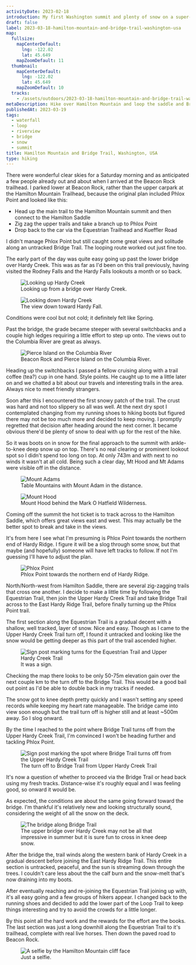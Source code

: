 ```yaml
---
activityDate: 2023-02-18
introduction: My first Washington summit and plenty of snow on a super-clear day in early Spring.
draft: false
label: 2023-03-18-hamilton-mountain-and-bridge-trail-washington-usa
map:
  fullsize:
    mapCenterDefault:
      lng: -122.02
      lat: 45.649
    mapZoomDefault: 11
  thumbnail:
    mapCenterDefault:
      lng: -122.02
      lat: 45.649
    mapZoomDefault: 10
  tracks:
    - /assets/outdoors/2023-03-18-hamilton-mountain-and-bridge-trail-washington-usa/track.gpx
metaDescription: Hike over Hamilton Mountain and loop the saddle and Bridge Trail in Skamania County, Washington, with a route description, outdoor map, GPX track and photos.
publishedAt: 2023-03-19
tags:
  - waterfall
  - loop
  - riverview
  - bridge
  - snow
  - summit
title: Hamilton Mountain and Bridge Trail, Washington, USA
type: hiking
---
```


There were wonderful clear skies for a Saturday morning and as anticipated a few people already out and about when I arrived at the Beacon Rock trailhead. I parked lower at Beacon Rock, rather than the upper carpark at the Hamilton Mountain Trailhead, because the original plan included Phlox Point and looked like this:

<ul class="list-inside list-disc">
  <li>Head up the main trail to the Hamilton Mountain summit and then connect to the Hamilton Saddle</li>
  <li>Zig zag the upper trails and take a branch up to Phlox Point</li>
  <li>Drop back to the car via the Equestrian Trailhead and Kueffler Road</li>
</ul>

I didn't manage Phlox Point but still caught some great views and solitude along an untracked Bridge Trail. The looping route worked out just fine too.

The early part of the day was quite easy going up past the lower bridge over Hardy Creek. This was as far as I'd been on this trail previously, having visited the Rodney Falls and the Hardy Falls lookouts a month or so back.

<div class="grid grid-cols-2 gap-x-4 gap-y-2 lg:mx-32 ">
  <div class="grid col-span-2 sm:col-span-1 content-center justify-center">
    <figure class="object-contain">
      <img
        alt="Looking up Hardy Creek"
        class="rounded-lg drop-shadow lg:drop-shadow-lg"
        src="/assets/outdoors/2023-03-18-hamilton-mountain-and-bridge-trail-washington-usa/hardy-creek-looking-up.jpg"
      />
      <figcaption class="text-center text-sm italic">Looking up from a bridge over Hardy Creek.</figcaption>
    </figure>
  </div>
  <div class="grid col-span-2 sm:col-span-1 content-center justify-center">
    <figure class="object-contain grid-cols-2">
      <img
        alt="Looking down Hardy Creek"
        class="rounded-lg drop-shadow lg:drop-shadow-lg"
        src="/assets/outdoors/2023-03-18-hamilton-mountain-and-bridge-trail-washington-usa/hardy-creek-looking-down.jpg"
      />
      <figcaption class="text-center text-sm italic">The view down toward Hardy Fall.</figcaption>
    </figure>
  </div>
</div>

Conditions were cool but not cold; it definitely felt like Spring.

Past the bridge, the grade became steeper with several switchbacks and a couple high ledges requiring a little effort to step up onto. The views out to the Columbia River are great as always.

<figure class="lg:mx-32 object-contain">
  <img
    alt="Pierce Island on the Columbia River"
    class="rounded-lg drop-shadow lg:drop-shadow-lg"
    src="/assets/outdoors/2023-03-18-hamilton-mountain-and-bridge-trail-washington-usa/pierce-island-columbia-river.jpg"
  />
  <figcaption class="text-center text-sm italic">Beacon Rock and Pierce Island on the Columbia River.</figcaption>
</figure>

Heading up the switchbacks I passed a fellow cruising along with a trail coffee (tea?) cup in one hand. Style points. He caught up to me a little later on and we chatted a bit about our travels and interesting trails in the area. Always nice to meet friendly strangers.

Soon after this I encountered the first snowy patch of the trail. The crust was hard and not too slippery so all was well. At the next dry spot I contemplated changing from my running shoes to hiking boots but figured there may not be too much more and decided to keep moving. I promptly regretted that decision after heading around the next corner. It became obvious there'd be plenty of snow to deal with up for the rest of the hike.

So it was boots on in snow for the final approach to the summit with ankle-to-knee deep snow up on top. There's no real clearing or prominent lookout spot so I didn't spend too long on top. At only 743m and with next to no winds it wasn't at all cold. Being such a clear day, Mt Hood and Mt Adams were visible off in the distance.

<div class="grid grid-cols-2 gap-x-4 gap-y-2 lg:mx-32">
  <div class="grid col-span-2 sm:col-span-1 content-center justify-center">
    <figure class="object-contain">
      <img
        alt="Mount Adams"
        class="rounded-lg drop-shadow lg:drop-shadow-lg"
        src="/assets/outdoors/2023-03-18-hamilton-mountain-and-bridge-trail-washington-usa/table-mountain-mount-adams.jpg"
      />
      <figcaption class="text-center text-sm italic">Table Mountains with Mount Adam in the distance.</figcaption>
    </figure>
  </div>
  <div class="grid col-span-2 sm:col-span-1 content-center justify-center">
    <figure class="object-contain grid-cols-2">
      <img
        alt="Mount Hood"
        class="rounded-lg drop-shadow lg:drop-shadow-lg"
        src="/assets/outdoors/2023-03-18-hamilton-mountain-and-bridge-trail-washington-usa/mount-hood1.jpg"
      />
      <figcaption class="text-center text-sm italic">Mount Hood behind the Mark O Hatfield Wilderness.</figcaption>
    </figure>
  </div>
</div>

Coming off the summit the hot ticket is to track across to the Hamilton Saddle, which offers great views east and west. This may actually be the better spot to break and take in the views.

It's from here I see what I'm presuming is Phlox Point towards the northern end of Hardy Ridge. I figure it will be a slog through some snow, but that maybe (and hopefully) someone will have left tracks to follow. If not I'm guessing I'll have to adjust the plan.

<figure class="lg:mx-32 object-contain">
  <img
    alt="Phlox Point"
    class="rounded-lg drop-shadow lg:drop-shadow-lg"
    src="/assets/outdoors/2023-03-18-hamilton-mountain-and-bridge-trail-washington-usa/phlox-point.jpg"
  />
  <figcaption class="text-center text-sm italic">Phlox Point towards the northern end of Hardy Ridge.</figcaption>
</figure>

North/North-west from Hamilton Saddle, there are several zig-zagging trails that cross one another. I decide to make a little time by following the Equestrian Trail, then join the Upper Hardy Creek Trail and take Bridge Trail across to the East Hardy Ridge Trail, before finally turning up the Phlox Point trail.

The first section along the Equestrian Trail is a gradual decent with a shallow, well tracked, layer of snow. Nice and easy. Though as I came to the Upper Hardy Creek Trail turn off, I found it untracked and looking like the snow would be getting deeper as this part of the trail ascended higher.

<figure class="lg:mx-32 object-contain">
  <img
    alt="Sign post marking turns for the Equestrian Trail and Upper Hardy Creek Trail"
    class="rounded-lg drop-shadow lg:drop-shadow-lg"
    src="/assets/outdoors/2023-03-18-hamilton-mountain-and-bridge-trail-washington-usa/equestrian-trail-upper-hardy-creek-trail.jpg"
  />
  <figcaption class="text-center text-sm italic">It was a sign.</figcaption>
</figure>

Checking the map there looks to be only 50-75m elevation gain over the next couple km to the turn off to the Bridge Trail. This would be a good bail out point as I'd be able to double back in my tracks if needed.

The snow got to knee depth pretty quickly and I wasn't setting any speed records while keeping my heart rate manageable. The bridge came into view soon enough but the trail turn off is higher still and at least ~500m away. So I slog onward.

By the time I reached to the point where Bridge Trail turns off from the Upper Hardy Creek Trail, I'm convinced I won't be heading further and tackling Phlox Point.

<figure class="lg:mx-32 object-contain">
  <img
    alt="Sign post marking the spot where Bridge Trail turns off from the Upper Hardy Creek Trail"
    class="rounded-lg drop-shadow lg:drop-shadow-lg"
    src="/assets/outdoors/2023-03-18-hamilton-mountain-and-bridge-trail-washington-usa/upper-hardy-creek-bridge-trail.jpg"
  />
  <figcaption class="text-center text-sm italic">The turn off to Bridge Trail from Upper Hardy Creek Trail</figcaption>
</figure>

It's now a question of whether to proceed via the Bridge Trail or head back using my fresh tracks. Distance-wise it's roughly equal and I was feeling good, so onward it would be.

As expected, the conditions are about the same going forward toward the bridge. I'm thankful it's relatively new and looking structurally sound, considering the weight of all the snow on the deck.

<figure class="lg:mx-32 object-contain">
  <img
    alt="The bridge along Bridge Trail"
    class="rounded-lg drop-shadow lg:drop-shadow-lg"
    src="/assets/outdoors/2023-03-18-hamilton-mountain-and-bridge-trail-washington-usa/bridge-trail-bridge.jpg"
  />
  <figcaption class="text-center text-sm italic">
    The upper bridge over Hardy Creek may not be all that impressive in summer but it is sure fun to cross in knee deep
    snow.
  </figcaption>
</figure>

After the bridge the, trail winds along the western bank of Hardy Creek in a gradual descent before joining the East Hardy Ridge Trail. This entire section is untracked, peaceful, and the sun is streaming down through the trees. I couldn't care less about the the calf burn and the snow-melt that's now draining into my boots.

After eventually reaching and re-joining the Equestrian Trail joining up with, it's all easy going and a few groups of hikers appear. I changed back to the running shoes and decided to add the lower part of the Loop Trail to keep things interesting and try to avoid the crowds for a little longer.

By this point all the hard work and the rewards for the effort are the books. The last section was just a long downhill along the Equestrian Trail to it's trailhead, complete with real live horses. Then down the paved road to Beacon Rock.

<figure class="lg:mx-32 object-contain">
  <img
    alt="A selfie by the Hamilton Mountain cliff face"
    class="rounded-lg drop-shadow lg:drop-shadow-lg"
    src="/assets/outdoors/2023-03-18-hamilton-mountain-and-bridge-trail-washington-usa/hamilton-mountain-selfie.jpg"
  />
  <figcaption class="text-center text-sm italic">Just a selfie.</figcaption>
</figure>
